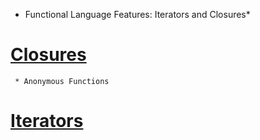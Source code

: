 *Functional Language Features: Iterators and Closures*

= [[./closures/closures|Closures]] =
  * Anonymous Functions

= [[./iterators/iterators|Iterators]] =
